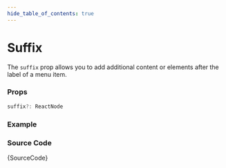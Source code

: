 ```yaml
---
hide_table_of_contents: true
---
```



# Suffix

The `suffix` prop allows you to add additional content or elements after the label of a menu item.

### Props

```ts noCopy
suffix?: ReactNode
```

### Example

<BrowserWindow url='/horizontal-menu/menu-item/suffix'>
  <Provider>
    <Suffix />
  </Provider>
</BrowserWindow>

### Source Code

<TsToJsCodeSnippet>{SourceCode}</TsToJsCodeSnippet>
